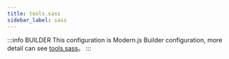 ```yaml
---
title: tools.sass
sidebar_label: sass
---
```


:::info BUILDER
This configuration is Modern.js Builder configuration, more detail can see [tools.sass](https://modernjs.dev/builder/en/api/config-tools.html#tools-sass)。
:::


<Main />
